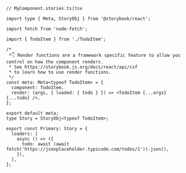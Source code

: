 ```tsx
// MyComponent.stories.ts|tsx

import type { Meta, StoryObj } from '@storybook/react';

import fetch from 'node-fetch';

import { TodoItem } from './TodoItem';

/*
 *👇 Render functions are a framework specific feature to allow you control on how the component renders.
 * See https://storybook.js.org/docs/react/api/csf
 * to learn how to use render functions.
 */
const meta: Meta<typeof TodoItem> = {
  component: TodoItem,
  render: (args, { loaded: { todo } }) => <TodoItem {...args} {...todo} />,
};

export default meta;
type Story = StoryObj<typeof TodoItem>;

export const Primary: Story = {
  loaders: [
    async () => ({
      todo: await (await fetch('https://jsonplaceholder.typicode.com/todos/1')).json(),
    }),
  ],
};
```
